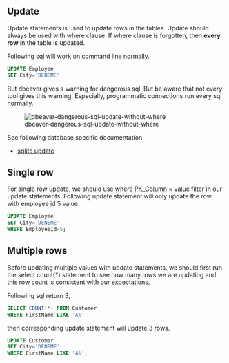 ## Update

Update statements is used to update rows in the tables.
Update should always be used with where clause.
If where clause is forgotten, then **every row** in the table is updated.


Following sql will work on command line normally.


```sql
UPDATE Employee
SET City='DENEME'
```

But dbeaver gives a warning for dangerous sql.
But be aware that not every tool gives this warning.
Especially, programmatic connections run every sql normally.


![dbeaver-dangerous-sql-update-without-where](images/dbeaver-dangerous-sql-update-without-where.png)



See following database specific documentation

- [sqlite update](https://www.sqlite.org/lang_update.html)

## Single row

For single row update, we should use where PK_Column = value filter in our update statements.
Following update statement will only update the row with employee id 5 value.


```sql
UPDATE Employee
SET City='DENEME'
WHERE EmployeeId=5; 
```


## Multiple rows

Before updating multiple values with update statements, we should first run the select count(*) statement to see how many rows we are updating and this row count is consistent with our expectations.


Following sql return 3, 

```sql
SELECT COUNT(*) FROM Customer 
WHERE FirstName LIKE 'A%'
```

then corresponding update statement will update 3 rows.

```sql
UPDATE Customer
SET City='DENEME'
WHERE FirstName LIKE 'A%'; 
```

